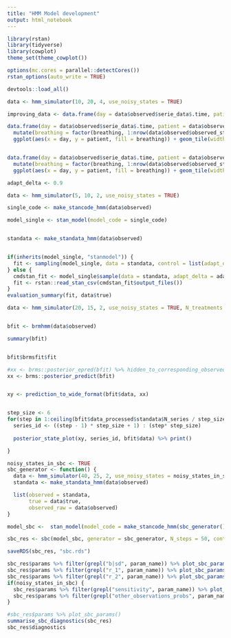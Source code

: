 ---
title: "HMM Model development"
output: html_notebook
---


```{r setup}
library(rstan)
library(tidyverse)
library(cowplot)
theme_set(theme_cowplot())

options(mc.cores = parallel::detectCores())
rstan_options(auto_write = TRUE)

devtools::load_all()
```


```{r}
data <- hmm_simulator(10, 20, 4, use_noisy_states = TRUE)

improving_data <- data.frame(day = data$observed$serie_data$.time, patient = data$observed$serie_data$.serie, improving = data$true$true_improving) %>% filter(improving)

data.frame(day = data$observed$serie_data$.time, patient = data$observed$serie_data$.serie, breathing = data$true$true_base_states) %>%
  mutate(breathing = factor(breathing, 1:nrow(data$observed$observed_state_data), ordered = TRUE)) %>%
  ggplot(aes(x = day, y = patient, fill = breathing)) + geom_tile(width = 1, height = 0.5) + geom_tile(data = improving_data, width = 1, height = 0.1, fill = "gray") + ggtitle("True - gray lines for improving")


data.frame(day = data$observed$serie_data$.time, patient = data$observed$serie_data$.serie, breathing = data$observed$serie_data$.observed) %>%
  mutate(breathing = factor(breathing, 1:nrow(data$observed$observed_state_data), ordered = TRUE)) %>%
  ggplot(aes(x = day, y = patient, fill = breathing)) + geom_tile(width = 1, height = 0.5) + ggtitle("Observed")
```


```{r}
adapt_delta <- 0.9

data <- hmm_simulator(5, 10, 2, use_noisy_states = TRUE)

single_code <- make_stancode_hmm(data$observed)

model_single <- stan_model(model_code = single_code)


standata <- make_standata_hmm(data$observed)


if(inherits(model_single, "stanmodel")) {
  fit <- sampling(model_single, data = standata, control = list(adapt_delta = adapt_delta))
} else {
  cmdstan_fit <- model_single$sample(data = standata, adapt_delta = adapt_delta)
  fit <- rstan::read_stan_csv(cmdstan_fit$output_files())
}
evaluation_summary(fit, data$true)

```

```{r}
data <- hmm_simulator(20, 15, 2, use_noisy_states = TRUE, N_treatments = 0)


bfit <- brmhmm(data$observed)

summary(bfit)


bfit$brmsfit$fit
```


```{r}
#xx <- brms::posterior_epred(bfit) %>% hidden_to_corresponding_observed(bfit$data_processed, .)
xx <- brms::posterior_predict(bfit)


xy <- prediction_to_wide_format(bfit$data, xx)


step_size <- 6
for(step in 1:ceiling(bfit$data_processed$standata$N_series / step_size)) {
  series_id <- ((step - 1) * step_size + 1) : (step* step_size)
  
  posterior_state_plot(xy, series_id, bfit$data) %>% print()

}
```


```{r}
noisy_states_in_sbc <- TRUE
sbc_generator <- function() {
  data <- hmm_simulator(40, 25, 2, use_noisy_states = noisy_states_in_sbc)
  standata <- make_standata_hmm(data$observed)

  list(observed = standata,
       true = data$true,
       observed_raw = data$observed)
}

model_sbc <-  stan_model(model_code = make_stancode_hmm(sbc_generator()$observed_raw))

sbc_res <- sbc(model_sbc, generator = sbc_generator, N_steps = 50, control = list(adapt_delta = adapt_delta))

saveRDS(sbc_res, "sbc.rds")

sbc_res$params %>% filter(grepl("b|sd", param_name)) %>% plot_sbc_params()
sbc_res$params %>% filter(grepl("r_1", param_name)) %>% plot_sbc_params()
sbc_res$params %>% filter(grepl("r_2", param_name)) %>% plot_sbc_params()
if(noisy_states_in_sbc) {
  sbc_res$params %>% filter(grepl("sensitivity", param_name)) %>% plot_sbc_params()
  sbc_res$params %>% filter(grepl("other_observations_probs", param_name)) %>% plot_sbc_params()
}

#sbc_res$params %>% plot_sbc_params()
summarise_sbc_diagnostics(sbc_res)
sbc_res$diagnostics

```



